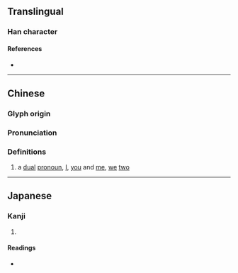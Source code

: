 {{character info}}
==Translingual==

===Han character===
{{Han char|rn=72|rad=日|as=05|sn=9|four=23604|canj=HOA,HYA|ids=⿱处日}}

====References====
* {{Han ref|kx=0492.190|dkj=13834|dj=0855.190|hdz=21503.030|uh=661D|ud=26141|bh=CEF5|bd=52981}}

----

==Chinese==
{{zh-forms}}

===Glyph origin===
{{Han etym|寁}}

===Pronunciation===
{{zh-pron
|m=zǎn
|c=zaan2
|mc=y
|oc=y
|ma=
|cat=pron
}}

===Definitions===
{{zh-hanzi}}

# a [[dual]] [[pronoun]], [[I]], [[you]] and [[me]], [[we]] [[two]]

----

==Japanese==

===Kanji===
{{ja-kanji|grade=|rs=日05}}

# {{rfdef|ja|sort=日05}}

====Readings====
* {{ja-readings|on=さん|kun=}}